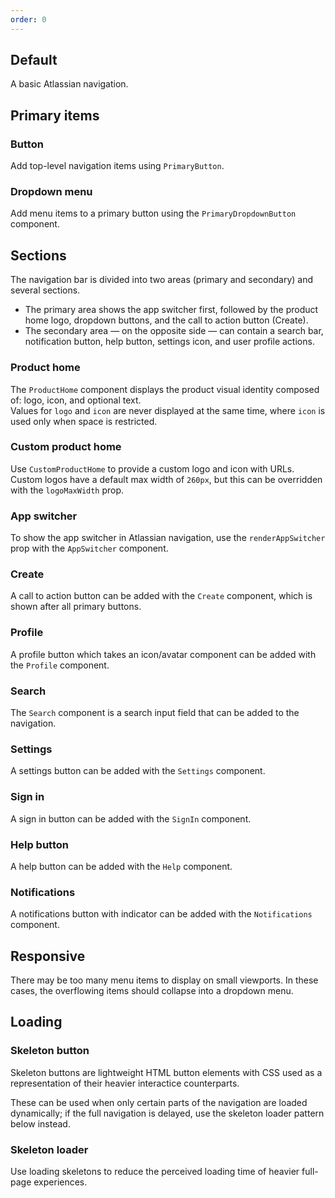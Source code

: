 ```yaml
---
order: 0
---
```



## Default

A basic Atlassian navigation.

<Example Component={AtlassianNavigationDefaultExample} packageName="@atlaskit/atlassian-navigation"/>

## Primary items

### Button

Add top-level navigation items using `PrimaryButton`.

<Example Component={AtlassianNavigationPrimaryButtonExample} packageName="@atlaskit/atlassian-navigation"/>

### Dropdown menu

Add menu items to a primary button using the `PrimaryDropdownButton` component.

<Example Component={AtlassianNavigationPrimaryDropdownExample} packageName="@atlaskit/atlassian-navigation"/>

## Sections

The navigation bar is divided into two areas (primary and secondary) and several sections.

* The primary area shows the app switcher first, followed by the product home logo, dropdown buttons, and the call to action button (Create).
* The secondary area — on the opposite side — can contain a search bar, notification button, help button, settings icon, and user profile actions.

### Product home

The `ProductHome` component displays the product visual identity composed of: logo, icon, and optional text.<br />
Values for `logo` and `icon` are never displayed at the same time, where `icon` is used only when space is restricted.

<Example Component={AtlassianNavigationProductHomeExample} packageName="@atlaskit/atlassian-navigation"/>

### Custom product home

Use `CustomProductHome` to provide a custom logo and icon with URLs. Custom logos have a default max width of `260px`, but this can be overridden with the `logoMaxWidth` prop.

<Example Component={AtlassianNavigationCustomProductHomeExample} packageName="@atlaskit/atlassian-navigation"/>

### App switcher

To show the app switcher in Atlassian navigation, use the `renderAppSwitcher` prop with the `AppSwitcher` component.

<Example Component={AtlassianNavigationAppSwitcherExample} packageName="@atlaskit/atlassian-navigation"/>

### Create

A call to action button can be added with the `Create` component, which is shown after all primary buttons.

<Example Component={AtlassianNavigationCreateButtonExample} packageName="@atlaskit/atlassian-navigation"/>

### Profile

A profile button which takes an icon/avatar component can be added with the `Profile` component.

<Example Component={AtlassianNavigationProfileExample} packageName="@atlaskit/atlassian-navigation"/>

### Search

The `Search` component is a search input field that can be added to the navigation.

<Example Component={AtlassianNavigationSearchExample} packageName="@atlaskit/atlassian-navigation"/>

### Settings

A settings button can be added with the `Settings` component.

<Example Component={AtlassianNavigationSettingsExample} packageName="@atlaskit/atlassian-navigation"/>

### Sign in

A sign in button can be added with the `SignIn` component.

<Example Component={AtlassianNavigationSignInExample} packageName="@atlaskit/atlassian-navigation"/>

### Help button

A help button can be added with the `Help` component.

<Example Component={AtlassianNavigationHelpButtonExample} packageName="@atlaskit/atlassian-navigation"/>

### Notifications

A notifications button with indicator can be added with the `Notifications` component.

<Example Component={AtlassianNavigationNotificationsExample} packageName="@atlaskit/atlassian-navigation"/>

## Responsive

There may be too many menu items to display on small viewports. In these cases, the overflowing items should collapse into a dropdown menu.

<Example Component={AtlassianNavigationOverflowMenuExample} packageName="@atlaskit/atlassian-navigation"/>

## Loading

### Skeleton button

Skeleton buttons are lightweight HTML button elements with CSS used as a representation of their heavier interactice counterparts.

These can be used when only certain parts of the navigation are loaded dynamically; if the full navigation is delayed, use the skeleton loader pattern below instead.

<Example Component={AtlassianNavigationSkeletonButtonsExample} packageName="@atlaskit/atlassian-navigation"/>

### Skeleton loader

Use loading skeletons to reduce the perceived loading time of heavier full-page experiences.

<Example Component={AtlassianNavigationSkeletonLoaders} packageName="@atlaskit/atlassian-navigation"/>
